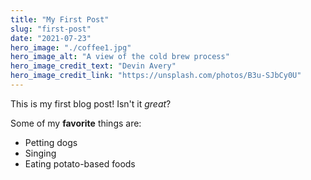 ```yaml
---
title: "My First Post"
slug: "first-post"
date: "2021-07-23"
hero_image: "./coffee1.jpg"
hero_image_alt: "A view of the cold brew process"
hero_image_credit_text: "Devin Avery"
hero_image_credit_link: "https://unsplash.com/photos/B3u-SJbCy0U"
---
```


This is my first blog post! Isn't it _great_?

Some of my **favorite** things are:

- Petting dogs
- Singing
- Eating potato-based foods
